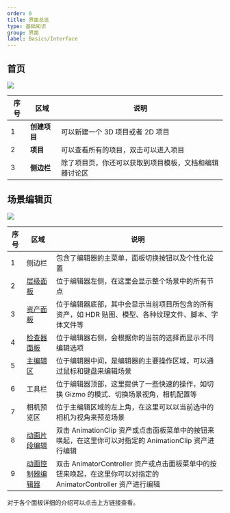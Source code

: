 ```yaml
---
order: 0
title: 界面总览
type: 基础知识
group: 界面
label: Basics/Interface
---
```


## 首页

<Image figcaption="首页" src="https://gw.alipayobjects.com/zos/OasisHub/334d8ca3-639f-4cd9-8aaa-93c1da7acdc3/image-20240318173506046.png" />

| 序号 | 区域         | 说明                                                   |
| ---- | ------------ | ------------------------------------------------------ |
| 1    | **创建项目** | 可以新建一个 3D 项目或者 2D 项目                       |
| 2    | **项目**     | 可以查看所有的项目，双击可以进入项目                   |
| 3    | **侧边栏**   | 除了项目页，你还可以获取到项目模板，文档和编辑器讨论区 |

## 场景编辑页

<Image figcaption="场景编辑页" src="https://gw.alipayobjects.com/zos/OasisHub/f5b3b853-c5d6-4048-a4de-e18dc69339de/image-20240318173406939.png" />

| 序号 | 区域                                          | 说明                                                                                                                                                                                                                                      |
| ---- | --------------------------------------------- | ----------------------------------------------------------------------------------------------------------------------------------------------------------------------------------------------------------------------------------------- |
| 1    | 侧边栏                                        | 包含了编辑器的主菜单，面板切换按钮以及个性化设置                                                                                                                                                                                          |
| 2    | [层级面板](/docs/interface/hierarchy)        | 位于编辑器左侧，在这里会显示整个场景中的所有节点                                                                                                                                                                                          |
| 3    | [资产面板](/docs/assets/interface)           | 位于编辑器底部，其中会显示当前项目所包含的所有资产，如 HDR 贴图、模型、各种纹理文件、脚本、字体文件等                                                                                                                                           |
| 4    | [检查器面板](/docs/interface/inspector)      | 位于编辑器右侧，会根据你的当前的选择而显示不同编辑选项                                                                                                                                                                                      |
| 5    | [主编辑区](/docs/interface/viewport)         | 位于编辑器中间，是编辑器的主要操作区域，可以通过鼠标和键盘来编辑场景                                                                                                                                                                      |
| 6    | 工具栏                                        | 位于编辑器顶部，这里提供了一些快速的操作，如切换 Gizmo 的模式、切换场景视角，相机配置等                                                                                                                                                     |
| 7    | 相机预览区                                    | 位于主编辑区域的左上角，在这里可以以当前选中的相机为视角来预览场景                                                                                                                                                                        |
| 8    | [动画片段编辑](/docs/animation/clip)         | 双击 AnimationClip 资产或点击面板菜单中的按钮来唤起，在这里你可以对指定的 AnimationClip 资产进行编辑      |
| 9    | [动画控制器编辑器](/docs/animation/animator) | 双击 AnimatorController 资产或点击面板菜单中的按钮来唤起，在这里你可以对指定的 AnimatorController 资产进行编辑 |

对于各个面板详细的介绍可以点击上方链接查看。
